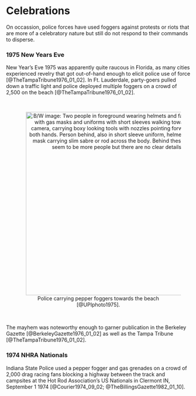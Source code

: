 # Celebrations {-}

On occassion, police forces have used foggers against protests or riots that are more of a celebratory nature but still do not respond to their commands to disperse.

### 1975 New Years Eve {-}

New Year's Eve 1975 was apparently quite raucous in Florida, as many cities experienced revelry that got out-of-hand enough to elicit police use of force [@TheTampaTribune1976_01_02].
In Ft. Lauderdale, party-goers pulled down a traffic light and police deployed multiple foggers on a crowd of 2,500 on the beach [@TheTampaTribune1976_01_02].

<br>
<div style="text-align: center;">
  <figure>
    <img src="img/ft_lauderdale_1975_12_31.png" alt="B/W image: Two people in foreground wearing helmets and face shields with gas masks and uniforms with short sleeves walking towards the camera, carrying boxy looking tools with nozzles pointing forward, with both hands. Person behind, also in short sleeve uniform, helmet, and gas mask carrying slim sabre or rod across the body. Behind these people seem to be more people but there are no clear details.    " width="500"  style="margin: 0 1em 0 1em" />
     <figcaption> 
       Police carrying pepper foggers towards the beach [@UPIphoto1975].
     </figcaption>
  </figure>
</div>
<br>


The mayhem was noteworthy enough to garner publication in the Berkeley Gazette [@BerkeleyGazette1976_01_02] as well as the Tampa Tribune [@TheTampaTribune1976_01_02].


### 1974 NHRA Nationals {-}

Indiana State Police used a pepper fogger and gas grenades on a crowd of 2,000 drag racing fans blocking a highway between the track and campsites at the Hot Rod Association's US Nationals in Clermont IN, September 1 1974 [@Courier1974_09_02; @TheBillingsGazette1982_01_10].


